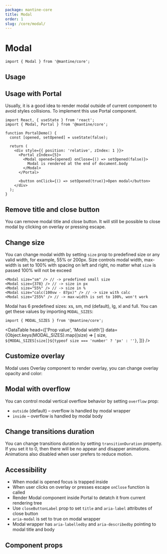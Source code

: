 ```yaml
---
package: mantine-core
title: Modal
order: 1
slug: /core/modal/
---
```



# Modal

<PageHeader
  source="mantine-core/src/Modal/Modal.tsx"
  docs="core/Modal.mdx"
  package="@mantine/core"
/>

```tsx
import { Modal } from '@mantine/core';
```

## Usage

<ModalBaseDemo />

## Usage with Portal

Usually, it is a good idea to render modal outside of current component to avoid styles collisions.
To implement this use <GatsbyLink to="/core/portal">Portal</GatsbyLink> component.

```tsx
import React, { useState } from 'react';
import { Modal, Portal } from '@mantine/core';

function PortalDemo() {
  const [opened, setOpened] = useState(false);

  return (
    <div style={{ position: 'relative', zIndex: 1 }}>
      <Portal zIndex={5}>
        <Modal opened={opened} onClose={() => setOpened(false)}>
          Modal is rendered at the end of document.body
        </Modal>
      </Portal>

      <button onClick={() => setOpened(true)}>Open modal</button>
    </div>
  );
}
```

## Remove title and close button

You can remove modal title and close button.
It will still be possible to close modal by clicking on overlay or pressing escape.

<ModalNoHeaderDemo />

## Change size

You can change modal width by setting `size` prop to predefined size or any valid width, for example, 55% or 200px.
Size controls modal width, max-width is set to 100% with spacing on left and right, no matter what `size` is passed 100% will not be exceed

```tsx
<Modal size="sm" /> // -> predefined small size
<Modal size={378} /> // -> size in px
<Modal size="55%" /> // -> size in %
<Modal size="calc(100vw - 87px)" /> // -> size with calc
<Modal size="255%" /> // -> max-width is set to 100%, won't work
```

Modal has 6 predefined sizes: xs, sm, md (default), lg, xl and full.
You can get these values by importing `MODAL_SIZES`:

```tsx
import { MODAL_SIZES } from '@mantine/core';
```

<DataTable
  head={['Prop value', 'Modal width']}
  data={Object.keys(MODAL_SIZES).map((size) => [
    size,
    `${MODAL_SIZES[size]}${typeof size === 'number' ? 'px' : ''}`,
  ])}
/>

<ModalSizesDemo />

## Customize overlay

Modal uses <GatsbyLink to="/core/overlay">Overlay</GatsbyLink> component to render overlay, you can change overlay opacity and color:

<ModalOverlayDemo />

## Modal with overflow

You can control modal vertical overflow behavior by setting `overflow` prop:

- `outside` (default) – overflow is handled by modal wrapper
- `inside` – overflow is handled by modal body

<ModalOverflowDemo />

## Change transitions duration

You can change transitions duration by setting `transitionDuration` property. If you set it to 0, then there will be no appear and disapper animations.
Animations also disabled when user <GatsbyLink to="/hooks/use-reduced-motion/">prefers to reduce motion</GatsbyLink>.

<ModalTransitionsDemo />

## Accessibility

- When modal is opened focus is trapped inside
- When user clicks on overlay or presses escape `onClose` function is called
- Render Modal component inside Portal to detatch it from current rendering tree
- Use `closeButtonLabel` prop to set `title` and `aria-label` attributes of close button
- `aria-modal` is set to true on modal wrapper
- Modal wrapper has `aria-labelledby` and `aria-describedby` pointing to modal title and body

## Component props

<PropsTable component="Modal" />
